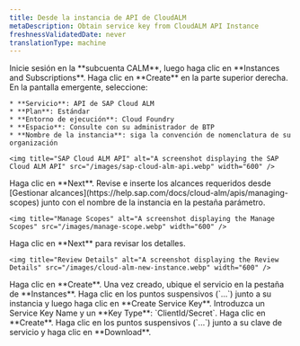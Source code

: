 ```yaml
---
title: Desde la instancia de API de CloudALM
metaDescription: Obtain service key from CloudALM API Instance
freshnessValidatedDate: never
translationType: machine
---
```


<Steps>
  <Step>
    Inicie sesión en la **subcuenta CALM**, luego haga clic en **Instances and Subscriptions**.
  </Step>

  <Step>
    Haga clic en **Create** en la parte superior derecha.
  </Step>

  <Step>
    En la pantalla emergente, seleccione:

    * **Servicio**: API de SAP Cloud ALM
    * **Plan**: Estándar
    * **Entorno de ejecución**: Cloud Foundry
    * **Espacio**: Consulte con su administrador de BTP
    * **Nombre de la instancia**: siga la convención de nomenclatura de su organización

    <img title="SAP Cloud ALM API" alt="A screenshot displaying the SAP Cloud ALM API" src="/images/sap-cloud-alm-api.webp" width="600" />
  </Step>

  <Step>
    Haga clic en **Next**.
  </Step>

  <Step>
    Revise e inserte los alcances requeridos desde [Gestionar alcances](https://help.sap.com/docs/cloud-alm/apis/managing-scopes) junto con el nombre de la instancia en la pestaña parámetro.

    <img title="Manage Scopes" alt="A screenshot displaying the Manage Scopes" src="/images/manage-scope.webp" width="600" />
  </Step>

  <Step>
    Haga clic en **Next** para revisar los detalles.

    <img title="Review Details" alt="A screenshot displaying the Review Details" src="/images/cloud-alm-new-instance.webp" width="600" />
  </Step>

  <Step>
    Haga clic en **Create**.
  </Step>

  <Step>
    Una vez creado, ubique el servicio en la pestaña de **Instances**.
  </Step>

  <Step>
    Haga clic en los puntos suspensivos (`...`) junto a su instancia y luego haga clic en **Create Service Key**.
  </Step>

  <Step>
    Introduzca un Service Key Name y un **Key Type**: `ClientId/Secret`.
  </Step>

  <Step>
    Haga clic en **Create**.
  </Step>

  <Step>
    Haga clic en los puntos suspensivos (`...`) junto a su clave de servicio y haga clic en **Download**.
  </Step>
</Steps>